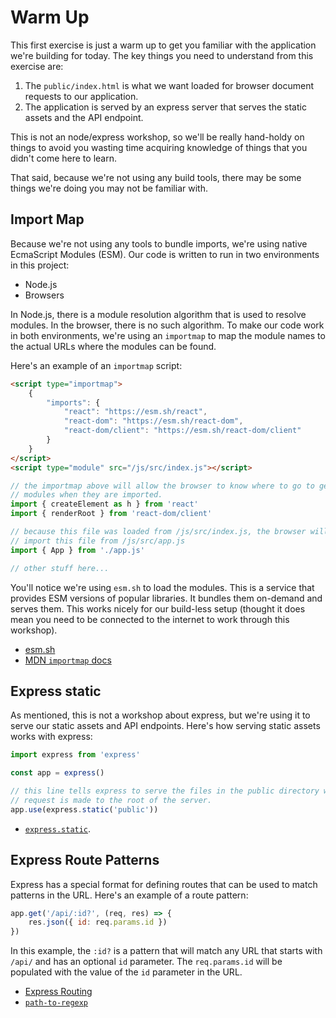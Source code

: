 # Warm Up

This first exercise is just a warm up to get you familiar with the application
we're building for today. The key things you need to understand from this
exercise are:

1. The `public/index.html` is what we want loaded for browser document requests
   to our application.
2. The application is served by an express server that serves the static assets
   and the API endpoint.

This is not an node/express workshop, so we'll be really hand-holdy on things to
avoid you wasting time acquiring knowledge of things that you didn't come here
to learn.

That said, because we're not using any build tools, there may be some things
we're doing you may not be familiar with.

## Import Map

Because we're not using any tools to bundle imports, we're using native
EcmaScript Modules (ESM). Our code is written to run in two environments in this
project:

- Node.js
- Browsers

In Node.js, there is a module resolution algorithm that is used to resolve
modules. In the browser, there is no such algorithm. To make our code work in
both environments, we're using an `importmap` to map the module names to the
actual URLs where the modules can be found.

Here's an example of an `importmap` script:

```html filename=public/index.html
<script type="importmap">
	{
		"imports": {
			"react": "https://esm.sh/react",
			"react-dom": "https://esm.sh/react-dom",
			"react-dom/client": "https://esm.sh/react-dom/client"
		}
	}
</script>
<script type="module" src="/js/src/index.js"></script>
```

```js filename=src/index.js
// the importmap above will allow the browser to know where to go to get the
// modules when they are imported.
import { createElement as h } from 'react'
import { renderRoot } from 'react-dom/client'

// because this file was loaded from /js/src/index.js, the browser will know to
// import this file from /js/src/app.js
import { App } from './app.js'

// other stuff here...
```

You'll notice we're using `esm.sh` to load the modules. This is a service that
provides ESM versions of popular libraries. It bundles them on-demand and
serves them. This works nicely for our build-less setup (thought it does mean
you need to be connected to the internet to work through this workshop).

- [esm.sh](https://esm.sh)
- [MDN `importmap` docs](https://developer.mozilla.org/en-US/docs/Web/HTML/Element/script/type/importmap)

## Express static

As mentioned, this is not a workshop about express, but we're using it to serve
our static assets and API endpoints. Here's how serving static assets works with
express:

```js filename=server/app.js
import express from 'express'

const app = express()

// this line tells express to serve the files in the public directory when a
// request is made to the root of the server.
app.use(express.static('public'))
```

- [`express.static`](https://expressjs.com/en/starter/static-files.html).

## Express Route Patterns

Express has a special format for defining routes that can be used to match
patterns in the URL. Here's an example of a route pattern:

```js filename=server/app.js
app.get('/api/:id?', (req, res) => {
	res.json({ id: req.params.id })
})
```

In this example, the `:id?` is a pattern that will match any URL that starts
with `/api/` and has an optional `id` parameter. The `req.params.id` will be
populated with the value of the `id` parameter in the URL.

- [Express Routing](https://expressjs.com/en/guide/routing.html)
- [`path-to-regexp`](https://www.npmjs.com/package/path-to-regexp)

